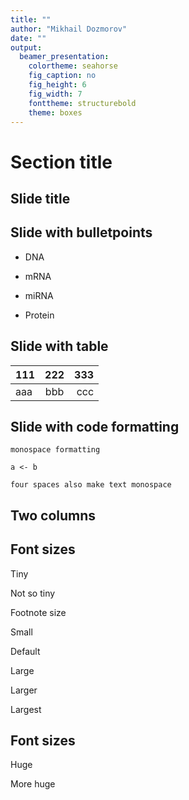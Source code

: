```yaml
---
title: ""
author: "Mikhail Dozmorov"
date: ""
output:
  beamer_presentation:
    colortheme: seahorse
    fig_caption: no
    fig_height: 6
    fig_width: 7
    fonttheme: structurebold
    theme: boxes
---
```


# Section title

## Slide title

\includegraphics[height=70px]{img/bioinfo3.png}
<!--https://bioinformatics.uconn.edu/wp-content/uploads/sites/15/2013/06/bioinfo3.png-->

## Slide with bulletpoints

- DNA

- mRNA
- miRNA

- Protein

## Slide with table

<!--Generate tables with https://www.tablesgenerator.com/markdown_tables-->

111     222         333
---- ------- ----------
aaa     bbb         ccc

## Slide with code formatting

`monospace formatting`

```
a <- b
```

    four spaces also make text monospace

## Two columns

\begin{columns}
\begin{column}{0.48\textwidth}

1) This slide has two columns

2) But not bulletpoints

\end{column}
\begin{column}{0.48\textwidth}

\includegraphics[height=100px]{img/code.png}

\end{column}
\end{columns}

## Font sizes

\tiny Tiny

\scriptsize Not so tiny

\footnotesize Footnote size

\small Small

\normalsize Default

\large Large

\Large Larger

\LARGE Largest

## Font sizes

\huge Huge

\Huge More huge